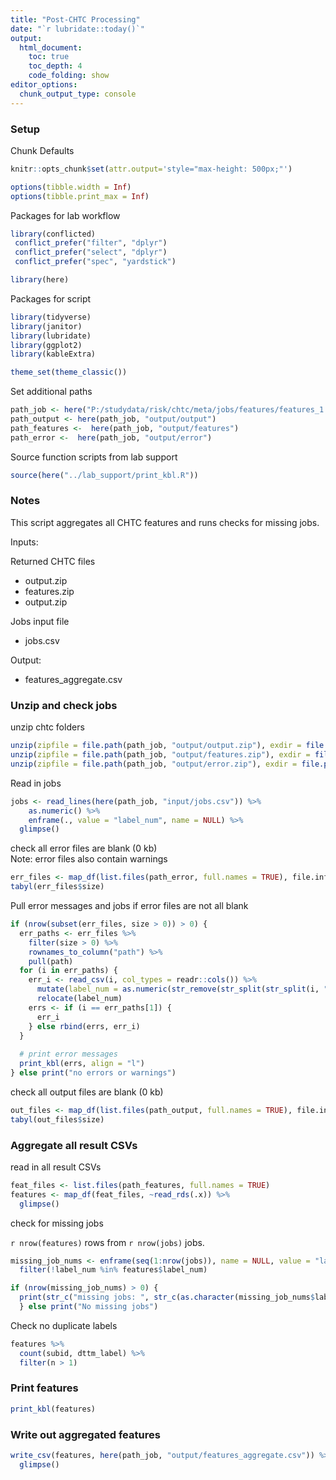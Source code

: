 ---
title: "Post-CHTC Processing"
date: "`r lubridate::today()`"
output: 
  html_document:
    toc: true 
    toc_depth: 4
    code_folding: show
editor_options: 
  chunk_output_type: console
---

### Setup

Chunk Defaults
```{r defaults, include=FALSE}
knitr::opts_chunk$set(attr.output='style="max-height: 500px;"')

options(tibble.width = Inf)
options(tibble.print_max = Inf)
```


Packages for lab workflow 
```{r, packages_workflow, message=FALSE, warning=FALSE}
library(conflicted) 
 conflict_prefer("filter", "dplyr")
 conflict_prefer("select", "dplyr")
 conflict_prefer("spec", "yardstick")

library(here)  
```

Packages for script
```{r, packages_script, message=FALSE, warning=FALSE}
library(tidyverse)  
library(janitor) 
library(lubridate)
library(ggplot2)
library(kableExtra)

theme_set(theme_classic()) 
```

Set additional paths
```{r}
path_job <- here("P:/studydata/risk/chtc/meta/jobs/features/features_1.1000")
path_output <- here(path_job, "output/output")
path_features <-  here(path_job, "output/features")
path_error <-  here(path_job, "output/error")
```

Source function scripts from lab support
```{r  source_script, message=FALSE, warning=FALSE}
source(here("../lab_support/print_kbl.R"))
```


### Notes
This script aggregates all CHTC features and runs checks for missing jobs.
  

Inputs:  

Returned CHTC files   

- output.zip  
- features.zip    
- output.zip   

Jobs input file   

- jobs.csv   

Output:   

- features_aggregate.csv   

### Unzip and check jobs

unzip chtc folders
```{r}
unzip(zipfile = file.path(path_job, "output/output.zip"), exdir = file.path(path_job, "output"))
unzip(zipfile = file.path(path_job, "output/features.zip"), exdir = file.path(path_job, "output"))
unzip(zipfile = file.path(path_job, "output/error.zip"), exdir = file.path(path_job, "output"))
```

Read in jobs
```{r}
jobs <- read_lines(here(path_job, "input/jobs.csv")) %>% 
    as.numeric() %>%
    enframe(., value = "label_num", name = NULL) %>% 
  glimpse()
```



check all error files are blank (0 kb)    
Note: error files also contain warnings
```{r}
err_files <- map_df(list.files(path_error, full.names = TRUE), file.info)
tabyl(err_files$size)
```

Pull error messages and jobs if error files are not all blank
```{r}
if (nrow(subset(err_files, size > 0)) > 0) {
  err_paths <- err_files %>% 
    filter(size > 0) %>% 
    rownames_to_column("path") %>% 
    pull(path) 
  for (i in err_paths) {
    err_i <- read_csv(i, col_types = readr::cols()) %>% 
      mutate(label_num = as.numeric(str_remove(str_split(str_split(i, "/")[[1]][11], "_")[[1]][2], ".err"))) %>% 
      relocate(label_num)
    errs <- if (i == err_paths[1]) {
      err_i
    } else rbind(errs, err_i)
  }
  
  # print error messages
  print_kbl(errs, align = "l")
} else print("no errors or warnings")
```


check all output files are blank (0 kb)
```{r}
out_files <- map_df(list.files(path_output, full.names = TRUE), file.info)
tabyl(out_files$size)
```

### Aggregate all result CSVs

read in all result CSVs
```{r}
feat_files <- list.files(path_features, full.names = TRUE)
features <- map_df(feat_files, ~read_rds(.x)) %>% 
  glimpse()
```


check for missing jobs    

`r nrow(features)` rows from `r nrow(jobs)` jobs.      

```{r}
missing_job_nums <- enframe(seq(1:nrow(jobs)), name = NULL, value = "label_num") %>% 
  filter(!label_num %in% features$label_num)

if (nrow(missing_job_nums) > 0) {
  print(str_c("missing jobs: ", str_c(as.character(missing_job_nums$label_num), collapse=", ")))
  } else print("No missing jobs")
```


Check no duplicate labels
```{r}
features %>% 
  count(subid, dttm_label) %>% 
  filter(n > 1)
```



### Print features

```{r}
print_kbl(features)
```



### Write out aggregated features


```{r}
write_csv(features, here(path_job, "output/features_aggregate.csv")) %>% 
  glimpse()
```

